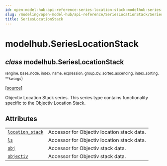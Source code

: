 ```yaml
---
id: open-model-hub-api-reference-series-location-stack-modelhub-series-location-stack
slug: /modeling/open-model-hub/api-reference/SeriesLocationStack/SeriesLocationStack/
title: SeriesLocationStack
---
```


# modelhub.SeriesLocationStack

<div className="class">

## <span className="type-annotation"><em>class</em></span> <span className="additional-name">modelhub.</span><span className="name">SeriesLocationStack</span>

<small className="parameter-list">(<span className="parameter" id="engine">engine</span>, <span className="parameter" id="base_node">base_node</span>, <span className="parameter" id="index">index</span>, <span className="parameter" id="name">name</span>, <span className="parameter" id="expression">expression</span>, <span className="parameter" id="group_by">group_by</span>, <span className="parameter" id="sorted_ascending">sorted_ascending</span>, <span className="parameter" id="index_sorting">index_sorting</span>, <span className="parameter" id="**">\*\*kwargs</span></small>)


&#8203;<span className="view-source">[[source]](https://github.com/objectiv/objectiv-analytics/blob/main/modelhub/modelhub/series/series_objectiv.py)</span>

<div className="content">

Objectiv Location Stack series. This series type contains functionality specific to the Objectiv Location
Stack.

## Attributes

<div className="table-autosummary">

|                                                   |                                                                                                                                                                                                                        |
| ------------------------------------------------- | --------------------------------------------------------------------------------------------------------------------------------------------------------------------------------------------------------------------- |
| [`location_stack`](/modeling/open-model-hub/api-reference/SeriesLocationStack/modelhub.SeriesLocationStack.location_stack.mdx)                                    | Accessor for Objectiv location stack data.                                                                                                                                                                             |
| [`ls`](/modeling/open-model-hub/api-reference/SeriesLocationStack/modelhub.SeriesLocationStack.ls.mdx)                                                | Accessor for Objectiv location stack data.                                                                                                                                                                             |
| [`obj`](/modeling/open-model-hub/api-reference/SeriesLocationStack/modelhub.SeriesLocationStack.obj.mdx)                                               | Accessor for Objectiv stack data.                                                                                                                                                                                      |
| [`objectiv`](/modeling/open-model-hub/api-reference/SeriesLocationStack/modelhub.SeriesLocationStack.objectiv.mdx)                                          | Accessor for Objectiv stack data.                                                                                                                                                                                      |


</div>


</div>


</div>
